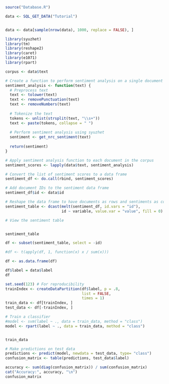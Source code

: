```{r}
source("Database.R")

data <- SQL_GET_DATA("Tutorial")


data <- data[sample(nrow(data), 1000, replace = FALSE), ]

```

```{r}
library(syuzhet)
library(tm)
library(reshape2)
library(caret)
library(e1071)
library(rpart)
```


```{r}

corpus <- data$text

# Create a function to perform sentiment analysis on a single document
sentiment_analysis <- function(text) {
  # Preprocess text
  text <- tolower(text)
  text <- removePunctuation(text)
  text <- removeNumbers(text)
  
  # Tokenize the text
  tokens <- unlist(strsplit(text, "\\s+"))
  text <- paste(tokens, collapse = " ")
  
  # Perform sentiment analysis using syuzhet
  sentiment <- get_nrc_sentiment(text)
  
  return(sentiment)
}

# Apply sentiment analysis function to each document in the corpus
sentiment_scores <- lapply(data$text, sentiment_analysis)

# Convert the list of sentiment scores to a data frame
sentiment_df <- do.call(rbind, sentiment_scores)

# Add document IDs to the sentiment data frame
sentiment_df$id <- data$id

# Reshape the data frame to have documents as rows and sentiments as columns
sentiment_table <- dcast(melt(sentiment_df, id.vars = "id"), 
                         id ~ variable, value.var = "value", fill = 0)

# View the sentiment table


sentiment_table
```
```{r}
df <- subset(sentiment_table, select = -id)

#df <- t(apply(df, 1, function(x) x / sum(x)))

df <- as.data.frame(df)

```

```{r}
df$label = data$label
df
```


```{r}
set.seed(123) # For reproducibility
trainIndex <- createDataPartition(df$label, p = .8, 
                                  list = FALSE, 
                                  times = 1)
train_data <- df[trainIndex, ]
test_data <- df[-trainIndex, ]

# Train a classifier
#model <- svm(label ~ ., data = train_data, method = "class")
model <- rpart(label ~ ., data = train_data, method = "class")

```

```{r}

```


```{r}
train_data
```

```{r}
# Make predictions on test data
predictions <- predict(model, newdata = test_data, type= "class")
confusion_matrix <- table(predictions, test_data$label)
```

```{r}
accuracy <- sum(diag(confusion_matrix)) / sum(confusion_matrix)
cat("Accuracy:", accuracy, "\n")
confusion_matrix
```